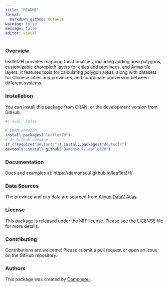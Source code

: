 ```yaml
---
title: "README"
format: 
  markdown_github: default
warning: false
message: false
editor: visual
---
```





### Overview

leafletZH provides mapping functionalities, including adding area polygons, customizable choropleth layers for cities and provinces, and Amap tile layers. It features tools for calculating polygon areas, along with datasets for Chinese cities and provinces, and coordinate conversion between different systems.

### Installation

You can install this package from CRAN, or the development version from GitHub:

```r
#| eval: false

# CRAN version
install.packages("leafletZH")
# Or Github version
if (!require("devtools")) install.packages("devtools")
devtools::install_github("Damonsoul/leafletZH")
```

### Documentation

Docs and examples at: https://damonsoul.github.io/leafletZH/

### Data Sources

The province and city data are sourced from [Aliyun DataV Atlas](http://datav.aliyun.com/tools/atlas/).

### License

This package is released under the MIT license. Please see the LICENSE file for more details.

### Contributing

Contributions are welcome! Please submit a pull request or open an issue on the GitHub repository.

### Authors

This package was created by [Damonsoul](https://github.com/Damonsoul).

